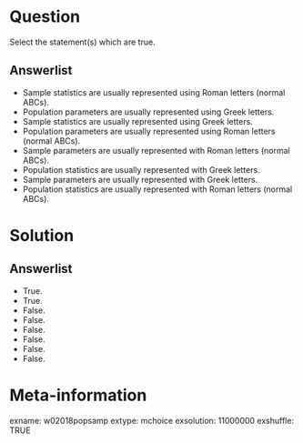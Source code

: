 Question
========
Select the statement(s) which are true.

Answerlist
----------
* Sample statistics are usually represented using Roman letters (normal ABCs).
* Population parameters are usually represented using Greek letters.
* Sample statistics are usually represented using Greek letters.
* Population parameters are usually represented using Roman letters (normal ABCs).
* Sample parameters are usually represented with Roman letters (normal ABCs).
* Population statistics are usually represented with Greek letters.
* Sample parameters are usually represented with Greek letters.
* Population statistics are usually represented with Roman letters (normal ABCs).


Solution
========

Answerlist
----------
* True.
* True.
* False.
* False.
* False.
* False.
* False.
* False.


Meta-information
================
exname: w02018popsamp
extype: mchoice
exsolution: 11000000
exshuffle: TRUE